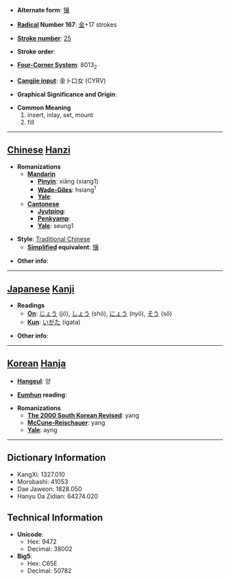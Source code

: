 * '''Alternate form''': [[镶]]

* '''[[Wiktionary:Chinese radical index| Radical]] Number 167''': [[Wiktionary:Chinese radical index 金|金]]+17 strokes

* '''[[Wiktionary:Chinese total strokes index|Stroke number]]''': [[Wiktionary:Chinese total strokes index 25|25]]

* '''Stroke order''': 

* '''[[Wiktionary:Chinese four corner index|Four-Corner System]]''': 8013<sub>2</sub>

* '''[[Wiktionary:Chinese Cangjie index|Cangjie input]]''': 金卜口女 (CYRV)

* '''Graphical Significance and Origin''': 

* '''Common Meaning'''
*#insert, inlay, set, mount
*# fill


----

== [[Chinese]] [[Hanzi]] ==

* '''Romanizations'''
** '''[[Mandarin]]'''
*** '''[[Pinyin]]''': xiāng (xiang1)
*** '''[[Wade-Giles]]''': hsiang<sup>1</sup>
*** '''[[Yale]]''': 
** '''[[Cantonese]]'''
*** '''[[Jyutping]]''':
*** '''[[Penkyamp]]''': 
*** '''[[Yale]]''': seung1

* '''Style''': [[Traditional Chinese]] 
** '''[[Simplified Chinese|Simplified]] equivalent''': [[镶]]

* '''Other info''': 

----

== [[Japanese]] [[Kanji]] ==

* '''Readings'''
** '''[[On]]''': [[じょう]] (jō), [[しょう]] (shō), [[にょう]] (nyō), [[そう]] (sō)
** '''[[Kun]]''': [[いがた]] (igata)

* '''Other info''':  

----

== [[Korean]] [[Hanja]] ==

* '''[[Hangeul]]''': 양

* '''[[Eumhun]] reading''': 

* '''Romanizations'''
** '''[[The 2000 South Korean Revised Romanization|The 2000 South Korean Revised]]''': yang
** '''[[McCune-Reischauer]]''': yang
** '''[[Yale]]''': ayng

----

== Dictionary Information ==

* KangXi: 1327.010
* Morobashi: 41053
* Dae Jaweon: 1828.050
* Hanyu Da Zidian: 64274.020

== Technical Information ==

* '''Unicode''':
** Hex: 9472
** Decimal: 38002
* '''Big5''':
** Hex: C65E
** Decimal: 50782